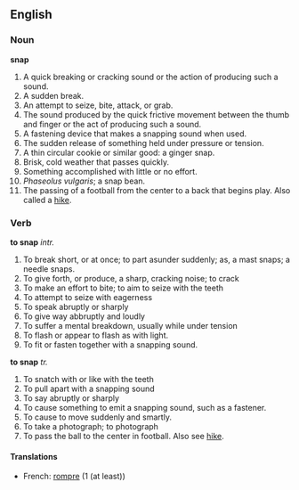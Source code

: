 ==English==

===Noun===

'''snap'''

# A quick breaking or cracking sound or the action of producing such a sound.
# A sudden break.
# An attempt to seize, bite, attack, or grab.
# The sound produced by the quick frictive movement between the thumb and finger or the act of producing such a sound.
# A fastening device that makes a snapping sound when used.
# The sudden release of something held under pressure or tension.
# A thin circular cookie or similar good: a ginger snap.
# Brisk, cold weather that passes quickly.
# Something accomplished with little or no effort.
# ''Phaseolus vulgaris''; a snap bean.
# The passing of a football from the center to a back that begins play. Also called a [[hike]].

===Verb===

'''to snap''' ''intr.''

#To break short, or at once; to part asunder suddenly; as, a mast snaps; a needle snaps.
#To give forth, or produce, a sharp, cracking noise; to crack
#To make an effort to bite; to aim to seize with the teeth
#To attempt to seize with eagerness
#To speak abruptly or sharply
#To give way abbruptly and loudly
#To suffer a mental breakdown, usually while under tension
#To flash or appear to flash as with light.
#To fit or fasten together with a snapping sound.

'''to snap''' ''tr.''
#To snatch with or like with the teeth
#To pull apart with a snapping sound
#To say abruptly or sharply
#To cause something to emit a snapping sound, such as a fastener.
#To cause to move suddenly and smartly.
#To take a photograph; to photograph
#To pass the ball to the center in football. Also see [[hike]].

====Translations====
*French: [[rompre]] (1 (at least))